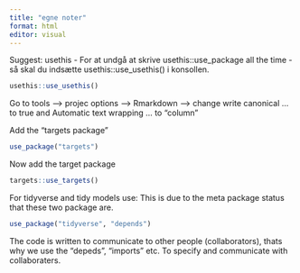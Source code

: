 ```yaml
---
title: "egne noter"
format: html
editor: visual
---
```


Suggest: usethis - For at undgå at skrive usethis::use_package all the
time - så skal du indsætte usethis::use_usethis() i konsollen.

```r
usethis::use_usethis()
```

Go to tools –\> projec options –\> Rmarkdown –\> change write canonical
... to true and Automatic text wrapping ... to "column"

Add the "targets package"

```r
use_package("targets")
```

Now add the target package

```r
targets::use_targets()
```

For tidyverse and tidy models use: This is due to the meta package
status that these two package are.

```r
use_package("tidyverse", "depends")
```

The code is written to communicate to other people (collaborators),
thats why we use the "depeds", "imports" etc. To specify and communicate
with collaboraters.

